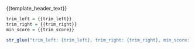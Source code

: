 {{template_header_text}}

```r
trim_left = {{trim_left}}
trim_right = {{trim_right}}
min_score = {{trim_score}}

str_glue("trim_left: {trim_left}, trim_right: {trim_right}, min_score: {min_score}") %>% print()
```

